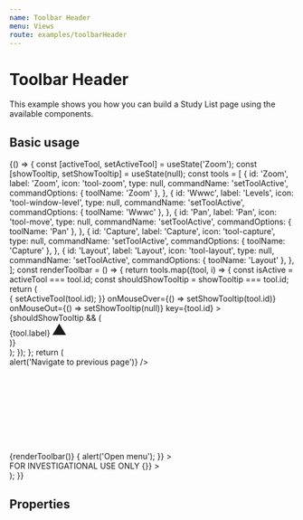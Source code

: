 ```yaml
---
name: Toolbar Header
menu: Views
route: examples/toolbarHeader
---
```



# Toolbar Header

This example shows you how you can build a Study List page using the available
components.

## Basic usage

<Playground>
  {() => {
    const [activeTool, setActiveTool] = useState('Zoom');
    const [showTooltip, setShowTooltip] = useState(null);
    const tools = [
      {
        id: 'Zoom',
        label: 'Zoom',
        icon: 'tool-zoom',
        type: null,
        commandName: 'setToolActive',
        commandOptions: { toolName: 'Zoom' },
      },
      {
        id: 'Wwwc',
        label: 'Levels',
        icon: 'tool-window-level',
        type: null,
        commandName: 'setToolActive',
        commandOptions: { toolName: 'Wwwc' },
      },
      {
        id: 'Pan',
        label: 'Pan',
        icon: 'tool-move',
        type: null,
        commandName: 'setToolActive',
        commandOptions: { toolName: 'Pan' },
      },
      {
        id: 'Capture',
        label: 'Capture',
        icon: 'tool-capture',
        type: null,
        commandName: 'setToolActive',
        commandOptions: { toolName: 'Capture' },
      },
      {
        id: 'Layout',
        label: 'Layout',
        icon: 'tool-layout',
        type: null,
        commandName: 'setToolActive',
        commandOptions: { toolName: 'Layout' },
      },
    ];
    const renderToolbar = () => {
      return tools.map((tool, i) => {
        const isActive = activeTool === tool.id;
        const shouldShowTooltip = showTooltip === tool.id;
        return (
          <div className="relative flex justify-center" key={tool.id}>
            <IconButton
              variant={isActive ? 'contained' : 'text'}
              className={classnames('mx-1', {
                'text-black': isActive,
                'text-common-bright hover:bg-primary-dark hover:text-primary-light': !isActive,
              })}
              onClick={(e) => {
                setActiveTool(tool.id);
              }}
              onMouseOver={() => setShowTooltip(tool.id)}
              onMouseOut={() => setShowTooltip(null)}
              key={tool.id}
            >
              <Icon name={tool.icon} />
            </IconButton>
            {shouldShowTooltip && (
              <div
                className={classnames(
                  'tooltip tooltip-up absolute bg-primary-dark border border-secondary-main text-white text-base rounded py-1 px-4 inset-x-auto top-full mt-2 w-max-content'
                )}
              >
                {tool.label}
                <svg
                  className="absolute text-primary-dark w-full h-4 left-0 stroke-secondary-main"
                  style={{ top: -15 }}
                  xmlns="http://www.w3.org/2000/svg"
                  width="24"
                  height="24"
                  viewBox="0 0 24 24"
                >
                  <path fill="currentColor" d="M24 22h-24l12-20z" />
                </svg>
              </div>
            )}
          </div>
        );
      });
    };
    return (
      <div className="pb-10">
        <NavBar className="justify-between border-b-4 border-black">
          <div className="flex flex-1 justify-between">
            <div className="flex items-center">
              <div className="mx-3 inline-flex items-center">
                <Icon
                  name="chevron-left"
                  className="text-primary-main w-10 h-10 cursor-pointer"
                  onClick={() => alert('Navigate to previous page')}
                />
                <a href="#" className="ml-4">
                  <Svg name="logo-ohif" />
                </a>
              </div>
            </div>
            <div className="flex items-center">
              <div className="flex items-center">
                {renderToolbar()}
                <span className="w-1 border-l py-4 mx-2 border-common-dark" />
                <IconButton
                  className={classnames(
                    'mx-1 text-common-bright hover:bg-primary-dark hover:text-primary-light'
                  )}
                  color="inherit"
                  onClick={(e) => {
                    alert('Open menu');
                  }}
                >
                  <Icon name="tool-more-menu" />
                </IconButton>
              </div>
            </div>
            <div className="flex items-center">
              <span className="mr-3 text-common-light text-lg">
                FOR INVESTIGATIONAL USE ONLY
              </span>
              <IconButton
                variant="text"
                color="inherit"
                className="text-primary-active"
                onClick={() => {}}
              >
                <React.Fragment>
                  <Icon name="settings" /> <Icon name="chevron-down" />
                </React.Fragment>
              </IconButton>
            </div>
          </div>
        </NavBar>
      </div>
    );
  }}
</Playground>

## Properties

<Props of={NavBar} />

